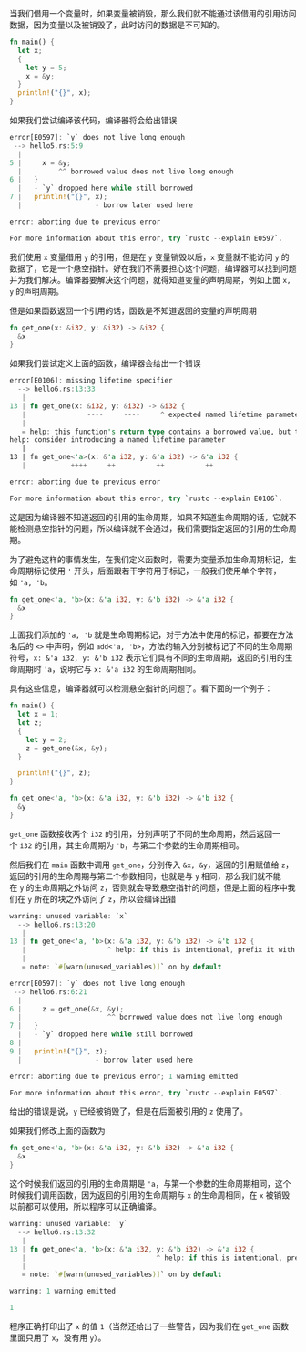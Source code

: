 当我们借用一个变量时，如果变量被销毁，那么我们就不能通过该借用的引用访问数据，因为变量以及被销毁了，此时访问的数据是不可知的。

```rust
fn main() {
  let x;
  {
    let y = 5;
    x = &y;
  }
  println!("{}", x);
}
```

如果我们尝试编译该代码，编译器将会给出错误

```rust
error[E0597]: `y` does not live long enough
 --> hello5.rs:5:9
  |
5 |     x = &y;
  |         ^^ borrowed value does not live long enough
6 |   }
  |   - `y` dropped here while still borrowed
7 |   println!("{}", x);
  |                  - borrow later used here

error: aborting due to previous error

For more information about this error, try `rustc --explain E0597`.
```

<!--truncate-->

我们使用 `x` 变量借用 `y` 的引用，但是在 `y` 变量销毁以后，`x` 变量就不能访问 `y` 的数据了，它是一个悬空指针。好在我们不需要担心这个问题，编译器可以找到问题并为我们解决。编译器要解决这个问题，就得知道变量的声明周期，例如上面 `x, y` 的声明周期。

但是如果函数返回一个引用的话，函数是不知道返回的变量的声明周期

```rust
fn get_one(x: &i32, y: &i32) -> &i32 {
  &x
}
```

如果我们尝试定义上面的函数，编译器会给出一个错误

```rust
error[E0106]: missing lifetime specifier
  --> hello6.rs:13:33
   |
13 | fn get_one(x: &i32, y: &i32) -> &i32 {
   |               ----     ----     ^ expected named lifetime parameter
   |
   = help: this function's return type contains a borrowed value, but the signature does not say whether it is borrowed from `x` or `y`
help: consider introducing a named lifetime parameter
   |
13 | fn get_one<'a>(x: &'a i32, y: &'a i32) -> &'a i32 {
   |           ++++     ++          ++          ++

error: aborting due to previous error

For more information about this error, try `rustc --explain E0106`.
```

这是因为编译器不知道返回的引用的生命周期，如果不知道生命周期的话，它就不能检测悬空指针的问题，所以编译就不会通过，我们需要指定返回的引用的生命周期。

为了避免这样的事情发生，在我们定义函数时，需要为变量添加生命周期标记，生命周期标记使用 `'` 开头，后面跟若干字符用于标记，一般我们使用单个字符，如 `'a, 'b`。

```rust
fn get_one<'a, 'b>(x: &'a i32, y: &'b i32) -> &'a i32 {
  &x
}
```

上面我们添加的 `'a, 'b` 就是生命周期标记，对于方法中使用的标记，都要在方法名后的 `<>` 中声明，例如 `add<'a, 'b>`，方法的输入分别被标记了不同的生命周期符号，`x: &'a i32, y: &'b i32` 表示它们具有不同的生命周期，返回的引用的生命周期时 `'a`，说明它与 `x: &'a i32` 的生命周期相同。

具有这些信息，编译器就可以检测悬空指针的问题了。看下面的一个例子：

```rust
fn main() {
  let x = 1;
  let z;
  {
    let y = 2;
    z = get_one(&x, &y);
  }

  println!("{}", z);
}

fn get_one<'a, 'b>(x: &'a i32, y: &'b i32) -> &'b i32 {
  &y
}
```

`get_one` 函数接收两个 `i32` 的引用，分别声明了不同的生命周期，然后返回一个 `i32` 的引用，其生命周期为 `'b`，与第二个参数的生命周期相同。

然后我们在 `main` 函数中调用 `get_one`，分别传入 `&x, &y`，返回的引用赋值给 `z`，返回的引用的生命周期与第二个参数相同，也就是与 `y` 相同，那么我们就不能在 `y` 的生命周期之外访问 `z`，否则就会导致悬空指针的问题，但是上面的程序中我们在 `y` 所在的块之外访问了 `z`，所以会编译出错

```rust
warning: unused variable: `x`
  --> hello6.rs:13:20
   |
13 | fn get_one<'a, 'b>(x: &'a i32, y: &'b i32) -> &'b i32 {
   |                    ^ help: if this is intentional, prefix it with an underscore: `_x`
   |
   = note: `#[warn(unused_variables)]` on by default

error[E0597]: `y` does not live long enough
 --> hello6.rs:6:21
  |
6 |     z = get_one(&x, &y);
  |                     ^^ borrowed value does not live long enough
7 |   }
  |   - `y` dropped here while still borrowed
8 |
9 |   println!("{}", z);
  |                  - borrow later used here

error: aborting due to previous error; 1 warning emitted

For more information about this error, try `rustc --explain E0597`.
```

给出的错误是说，`y` 已经被销毁了，但是在后面被引用的 `z` 使用了。

如果我们修改上面的函数为

```rust
fn get_one<'a, 'b>(x: &'a i32, y: &'b i32) -> &'a i32 {
  &x
}
```

这个时候我们返回的引用的生命周期是 `'a`，与第一个参数的生命周期相同，这个时候我们调用函数，因为返回的引用的生命周期与 `x` 的生命周相同，在 `x` 被销毁以前都可以使用，所以程序可以正确编译。

```rust
warning: unused variable: `y`
  --> hello6.rs:13:32
   |
13 | fn get_one<'a, 'b>(x: &'a i32, y: &'b i32) -> &'a i32 {
   |                                ^ help: if this is intentional, prefix it with an underscore: `_y`
   |
   = note: `#[warn(unused_variables)]` on by default

warning: 1 warning emitted

1
```

程序正确打印出了 `x` 的值 `1`（当然还给出了一些警告，因为我们在 `get_one` 函数里面只用了 `x`，没有用 `y`）。